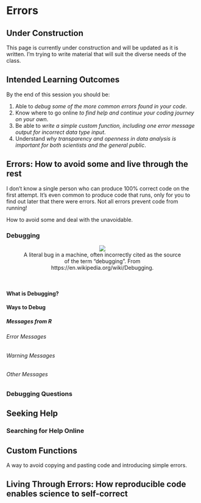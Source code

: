# Errors

## Under Construction

This page is currently under construction and will be updated as it is written. I'm trying to write material that will suit the diverse needs of the class.

## Intended Learning Outcomes {-}

By the end of this session you should be:

1. Able to *debug some of the more common errors found in your code*.
2. Know where to go online *to find help and continue your coding journey on your own*.
3. Be able to *write a simple custom function, including one error message output for incorrect data type input*.
4. Understand *why transparency and openness in data analysis is important for both scientists and the general public*.

## Errors: How to avoid some and live through the rest

I don't know a single person who can produce 100% correct code on the first attempt. It's even common to produce code that runs, only for you to find out later that there were errors. Not all errors prevent code from running!

How to avoid some and deal with the unavoidable.

### Debugging

<center> <figure><img src="images/debugging.jpg"><figcaption>A literal bug in a machine, often incorrectly cited as the source of the term "debugging". From https://en.wikipedia.org/wiki/Debugging. </figcaption></figure> </center> <br>

#### What is Debugging?

#### Ways to Debug

##### Messages from R

###### Error Messages

###### Warning Messages

###### Other Messages

### Debugging Questions

## Seeking Help

### Searching for Help Online

## Custom Functions

A way to avoid copying and pasting code and introducing simple errors.

## Living Through Errors: How reproducible code enables science to self-correct